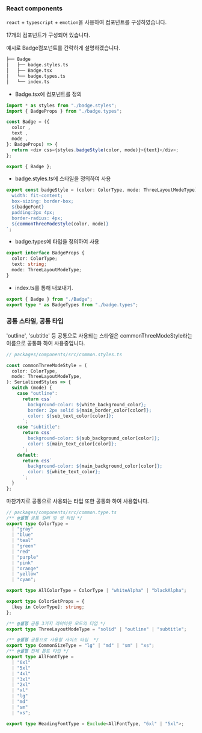 ### React components

`react` + `typescript` + `emotion`을 사용하여 컴포넌트를 구성하였습니다.

17개의 컴포넌트가 구성되어 있습니다.

예시로 Badge컴포넌트를 간략하게 설명하겠습니다.

```bash
├── Badge
│   ├── badge.styles.ts
│   ├── Badge.tsx
│   └── badge.types.ts
│   └── index.ts
```

- Badge.tsx에 컴포넌트를 정의

```javascript
import * as styles from "./badge.styles";
import { BadgeProps } from "./badge.types";

const Badge = ({
  color ,
  text ,
  mode ,
}: BadgeProps) => {
  return <div css={styles.badgeStyle(color, mode)}>{text}</div>;
};

export { Badge };

```

- badge.styles.ts에 스타일을 정의하여 사용

```javascript
export const badgeStyle = (color: ColorType, mode: ThreeLayoutModeType) => css`
  width: fit-content;
  box-sizing: border-box;
  ${badgeFont}
  padding:2px 4px;
  border-radius: 4px;
  ${commonThreeModeStyle(color, mode)}
`;

```

- badge.types에 타입을 정의하여 사용

```typescript
export interface BadgeProps {
  color: ColorType;
  text: string;
  mode: ThreeLayoutModeType;
}
```

- index.ts를 통해 내보내기.

```typescript
export { Badge } from "./Badge";
export type * as BadgeTypes from "./badge.types";
```

### 공통 스타일, 공통 타입

'outline', 'subtitle' 등 공통으로 사용되는 스타일은 commonThreeModeStyle라는 이름으로 공통화 하여 사용중입니다.

```javascript
// packages/components/src/common.styles.ts

const commonThreeModeStyle = (
  color: ColorType,
  mode: ThreeLayoutModeType,
): SerializedStyles => {
  switch (mode) {
    case "outline":
      return css`
        background-color: ${white_background_color};
        border: 2px solid ${main_border_color[color]};
        color: ${sub_text_color[color]};
      `;
    case "subtitle":
      return css`
        background-color: ${sub_background_color[color]};
        color: ${main_text_color[color]};
      `;
    default:
      return css`
        background-color: ${main_background_color[color]};
        color: ${white_text_color};
      `;
  }
};
```

마찬가지로 공통으로 사용되는 타입 또한 공통화 하여 사용합니다.

```typescript
// packages/components/src/common.type.ts
/** @설명 공통 컬러 및 셋 타입 */
export type ColorType =
  | "gray"
  | "blue"
  | "teal"
  | "green"
  | "red"
  | "purple"
  | "pink"
  | "orange"
  | "yellow"
  | "cyan";

export type AllColorType = ColorType | "whiteAlpha" | "blackAlpha";

export type ColorSetProps = {
  [key in ColorType]: string;
};

/** @설명 공통 3가지 레이아웃 모드의 타입 */
export type ThreeLayoutModeType = "solid" | "outline" | "subtitle";

/** @설명 공통으로 사용할 사이즈 타입  */
export type CommonSizeType = "lg" | "md" | "sm" | "xs";
/** @설명 전체 폰트 타입 */
export type AllFontType =
  | "6xl"
  | "5xl"
  | "4xl"
  | "3xl"
  | "2xl"
  | "xl"
  | "lg"
  | "md"
  | "sm"
  | "xs";

export type HeadingFontType = Exclude<AllFontType, "6xl" | "5xl">;
```
